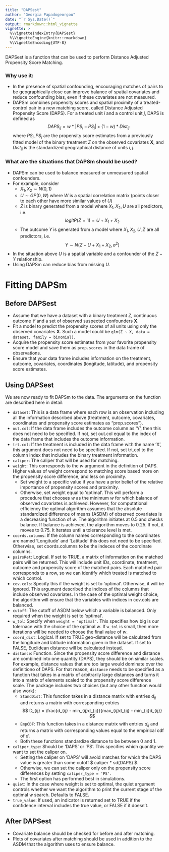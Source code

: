 ```yaml
---
title: "DAPSest"
author: "Georgia Papadogeorgou"
date: "`r Sys.Date()`"
output: rmarkdown::html_vignette
vignette: >
  %\VignetteIndexEntry{DAPSest}
  %\VignetteEngine{knitr::rmarkdown}
  %\VignetteEncoding{UTF-8}
---
```


DAPSest is a function that can be used to perform Distance Adjusted Propensity Score Matching.

### Why use it:

- In the presence of spatial confounding, encouraging matches of pairs to be geographically close can improve balance of spatial covariates and reduce confounding bias, even if these covariates are not measured.
- DAPSm combines propensity scores and spatial proximity of a treated-control pair in a new matching score, called Distance Adjusted Propensity Score (DAPS). For a treated unit $i$ and a control unit $j$, DAPS is defined as
$$ DAPS_{ij} = w * |PS_i - PS_j| + (1-w) * Dist_{ij} $$
where $PS_i, PS_j$ are the propensity score estimates from a previously fitted model of the binary treatment $Z$ on the observed covariates **X**, and $Dist_{ij}$ is the standardized geographical distance of units $i, j$.


### What are the situations that DAPSm should be used?

- DAPSm can be used to balance measured or unmeasured spatial confounders.
- For example, consider
    - $X_1, X_2 \sim N(0, 1)$
    - $U \sim GP(0, W)$ where $W$ is a spatial correlation matrix (points closer to each other have more similar values of $U$)
    - $Z$ is binary generated from a model where $X_1, X_2, U$ are all predictors, i.e.
    $$ logit P(Z = 1) = U + X_1 + X_2 $$
    - The outcome $Y$ is generated from a model where $X_1, X_2, U, Z$ are all predictors, i.e.
    $$ Y \sim N(Z + U + X_1 + X_2, \sigma^2) $$
- In the situation above $U$ is a spatial variable and a confounder of the $Z-Y$ relationship.
- Using DAPSm can reduce bias from missing $U$.


# Fitting DAPSm

## Before DAPSest

- Assume that we have a dataset with a binary treatment $Z$, continuous outcome $Y$ and a set of observed suspected confounders **X**.
- Fit a model to predict the propensity scores of all units using only the observed covariates **X**. Such a model could be
``` glm(Z ~ X, data = dataset, family = binomial) ```.
- Acquire the propensity score estimates from your favorite propensity score model and save them as ```prop.scores``` in the data frame of observations.
- Ensure that your data frame includes information on the treatment, outcome, covariates, coordinates (longitude, latitude), and propensity score estimates.


## Using DAPSest
We are now ready to fit DAPSm to the data. The arguments on the function are described here in detail:

- ```dataset```: This is a data frame where each row is an observation including all the information described above (treatment, outcome, covariates, coordinates and propensity score estimates as "prop.scores").
- ```out.col```: If the data frame includes the outcome column as 'Y', then this does not need to be specified. If not, set out.col equal to the index of the data frame that includes the outcome information.
- ```trt.col```: If the treatment is included in the data frame with the name 'X', this argument does not need to be specified. If not, set trt.col to the column index that includes the binary treatment information.
- ```caliper```: The caliper that will be used for matching.
- ```weight```: This corresponds to the $w$ argument in the definition of DAPS. Higher values of weight correspond to matching score based more on the propensity score difference, and less on proximity.
    - Set weight to a specific value if you have a prior belief of the relative importance of propensity scores and proximity.
    - Otherwise, set weight equal to 'optimal'. This will perform a procedure that chooses $w$ as the minimum $w$ for which balance of observed covariates is achieved. However, for computational efficiency the optimal algorithm assumes that the absolute standardized difference of means (ASDM) of observed covariates is a decreasing function of $w$. The algorithm initiates at 0.5 and checks balance. If balance is achieved, the algorithm moves to 0.25. If not, it moves to 0.75. It iterates until a tolerance level is met.
- ```coords.columns```: If the column names corresponding to the coordinates are named 'Longitude' and 'Latitude' this does not need to be specified. Otherwise, set coords.columns to be the indeces of the coordinate columns.
- ```pairsRet```: Logical. If set to TRUE, a matrix of information on the matched pairs will be returned. This will include unit IDs, coordinate, treatment, outcome and propensity score of the matched pairs. Each matched pair corresponds to a row, so we can identify which treated is matched to which control.
- ```cov.cols```: Specify this if the weight is set to 'optimal'. Otherwise, it will be ignored. This argument described the indices of the columns that include observed covariates. In the case of the optimal weight choice, the algorithm will ensure that the variables with indices in cov.cols are balanced.
- ```cutoff```: The cutoff of ASDM below which a variable is balanced. Only required when the weight is set to 'optimal'.
- ```w_tol```: Specify when ```weight = 'optimal'```. This specifies how big is our tolernace with the choice of the optimal $w$. If ```w_tol``` is small, then more iterations will be needed to choose the final value of $w$.
- ```coord_dist```: Logical. If set to TRUE geo-distance will be calculated from the longitude and latitude information given in the dataset. If set to FALSE, Euclidean distance will be calculated instead.
- ```distance```: Function. Since the propensity score difference and distance are combined into one quantity (DAPS), they should be on similar scales. For example, distance values that are too large would dominate over the definitiono of DAPS. For that reason, ```distance``` needs to be specified as a function that takes in a matrix of arbitrarily large distances and turns it into a matrix of elements scaled to the propensity score difference scale. The package includes two choices (but any other function would also work):
    - ```StandDist```: This function takes in a distance matrix with entries $d_{ij}$ and returns a matrix with corresponding entries
    $$ D_{ij} = \frac{d_{ij} - min_{ij}d_{ij}}{max_{ij}d_{ij} - min_{ij}d_{ij}} $$
    - ```EmpCDF```: This function takes in a distance matrix with entries $d_{ij}$ and returns a matrix with corresponding values equal to the empirical cdf of $d$.
    - Both these functions standardize distance to be between 0 and 1.
- ```caliper_type```: Should be 'DAPS' or 'PS'. This specifies which quantity we want to set the caliper on.
    - Setting the caliper on 'DAPS' will avoid matches for which the DAPS value is greater than some cutoff $ caliper * sd(DAPS) $.
    - Otherwise, we can set the caliper only on the propensity score differences by setting ```caliper_type = 'PS'```.
    - The first option has performed best in simulations.
- ```quiet```: In the case where weight is set to optimal, the quiet argument controls whether we want the algorithm to print the current stage of the optimal $w$ search. Defaults to FALSE.
- ```true_value```: If used, an indicator is returned set to TRUE if the confidence interval includes the true value, or FALSE if it doesn't.


## After DAPSest
- Covariate balance should be checked for before and after matching.
- Plots of covariates after matching should be used in addition to the ASDM that the algorithm uses to ensure balance.





